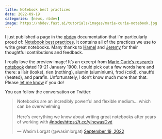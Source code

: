 ```yaml
---
title: Notebook best practices
date: 2022-09-19
categories: [news, nbdev]
image: https://nbdev.fast.ai/tutorials/images/marie-curie-notebook.jpg
---
```


I just published a page in the [nbdev](https://nbdev.fast.ai) documentation that I'm particularly proud of: [Notebook best practices](https://nbdev.fast.ai/tutorials/best_practices.html). It contains all of the practices we use to write great notebooks. Many thanks to [Hamel](https://twitter.com/HamelHusain) and [Jeremy](https://twitter.com/jeremyphoward) for their thoughtful contributions and feedback.

I really love the preview image! It's an excerpt from [Marie Curie's research notebook](https://wellcomecollection.org/works/cywqefw4/items?canvas=82) dated 19-21 January 1900.
I could pick out a few words here and there: a l'air (looks), rien (nothing), alumin (aluminium), frod (cold), chauffé (heated), and parafin.
Unfortunately, I don't know much more than that.
Please [let me know](https://twitter.com/wasimlorgat/status/1571298832885100545?s=20&t=rSYu2_X3IOFteQ39py3ygg) if you do!

You can follow the conversation on Twitter:

<blockquote class="twitter-tweet"><p lang="en" dir="ltr">Notebooks are an incredibly powerful and flexible medium... which can be overwhelming<br><br>Here&#39;s everything we know about writing great notebooks after years of working with <a href="https://twitter.com/hashtag/nbdev?src=hash&amp;ref_src=twsrc%5Etfw">#nbdev</a><a href="https://t.co/yihcwasDvd">https://t.co/yihcwasDvd</a></p>&mdash; Wasim Lorgat (@wasimlorgat) <a href="https://twitter.com/wasimlorgat/status/1571658455605481473?ref_src=twsrc%5Etfw">September 19, 2022</a></blockquote> <script async src="https://platform.twitter.com/widgets.js" charset="utf-8"></script>
